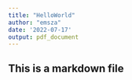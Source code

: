 ```yaml
---
title: "HelloWorld"
author: "emsza"
date: '2022-07-17'
output: pdf_document
---
```

## This is a markdown file


